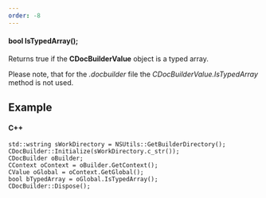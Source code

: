 ```yaml
---
order: -8
---
```

#### bool IsTypedArray();

Returns true if the **CDocBuilderValue** object is a typed array.

Please note, that for the *.docbuilder* file the *CDocBuilderValue.IsTypedArray* method is not used.

## Example

#### C++

```
std::wstring sWorkDirectory = NSUtils::GetBuilderDirectory();
CDocBuilder::Initialize(sWorkDirectory.c_str());
CDocBuilder oBuilder;
CContext oContext = oBuilder.GetContext();
CValue oGlobal = oContext.GetGlobal();
bool bTypedArray = oGlobal.IsTypedArray();
CDocBuilder::Dispose();
```
